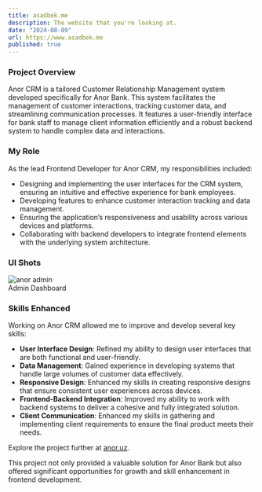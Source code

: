 ```yaml
---
title: asadbek.me
description: The website that you're looking at.
date: "2024-08-09"
url: https://www.asadbek.me
published: true
---
```


### Project Overview
Anor CRM is a tailored Customer Relationship Management system developed specifically for Anor Bank. This system facilitates the management of customer interactions, tracking customer data, and streamlining communication processes. It features a user-friendly interface for bank staff to manage client information efficiently and a robust backend system to handle complex data and interactions.

### My Role
As the lead Frontend Developer for Anor CRM, my responsibilities included:
- Designing and implementing the user interfaces for the CRM system, ensuring an intuitive and effective experience for bank employees.
- Developing features to enhance customer interaction tracking and data management.
- Ensuring the application’s responsiveness and usability across various devices and platforms.
- Collaborating with backend developers to integrate frontend elements with the underlying system architecture.

### UI Shots
![anor admin](/images/anor.png "anor.uz")  
Admin Dashboard

### Skills Enhanced
Working on Anor CRM allowed me to improve and develop several key skills:
- **User Interface Design**: Refined my ability to design user interfaces that are both functional and user-friendly.
- **Data Management**: Gained experience in developing systems that handle large volumes of customer data effectively.
- **Responsive Design**: Enhanced my skills in creating responsive designs that ensure consistent user experiences across devices.
- **Frontend-Backend Integration**: Improved my ability to work with backend systems to deliver a cohesive and fully integrated solution.
- **Client Communication**: Enhanced my skills in gathering and implementing client requirements to ensure the final product meets their needs.

Explore the project further at [anor.uz](https://anor.uz).

This project not only provided a valuable solution for Anor Bank but also offered significant opportunities for growth and skill enhancement in frontend development.
